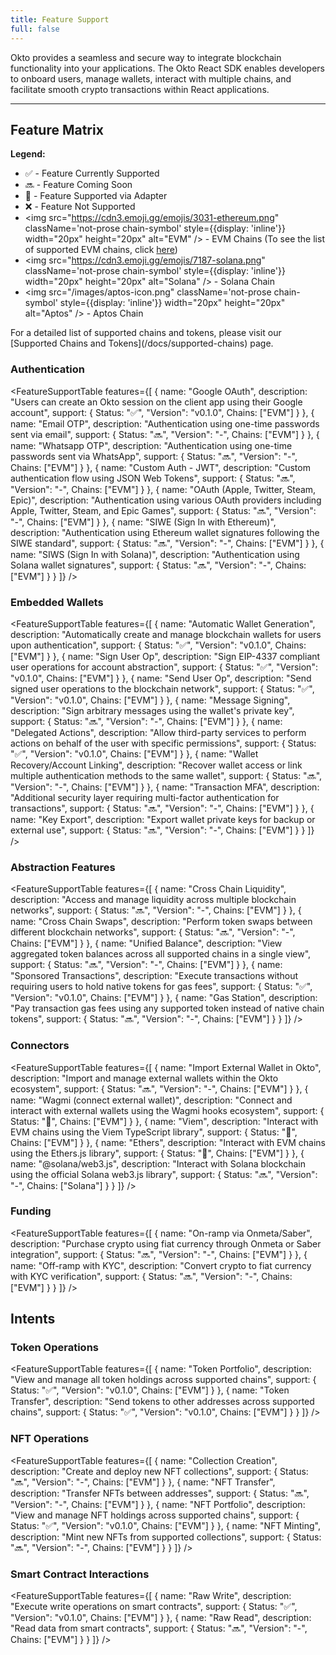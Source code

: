 ```yaml
---
title: Feature Support
full: false
---
```



Okto provides a seamless and secure way to integrate blockchain functionality into your applications. The Okto React SDK enables developers to onboard users, manage wallets, interact with multiple chains, and facilitate smooth crypto transactions within React applications.

---

## Feature Matrix

**Legend:**
-   ✅ - Feature Currently Supported
-   🔜 - Feature Coming Soon
-   🔌 - Feature Supported via Adapter
-   ❌ - Feature Not Supported
-   <img src="https://cdn3.emoji.gg/emojis/3031-ethereum.png" className='not-prose chain-symbol' style={{display: 'inline'}} width="20px" height="20px" alt="EVM" /> - EVM Chains (To see the list of supported EVM chains, click [here](/docs/supported-chains))
-   <img src="https://cdn3.emoji.gg/emojis/7187-solana.png" className='not-prose chain-symbol' style={{display: 'inline'}} width="20px" height="20px" alt="Solana" /> - Solana Chain
-   <img src="/images/aptos-icon.png" className='not-prose chain-symbol' style={{display: 'inline'}} width="20px" height="20px" alt="Aptos" /> - Aptos Chain

<Callout type="info">
  For a detailed list of supported chains and tokens, please visit our [Supported Chains and Tokens](/docs/supported-chains) page.
</Callout>

### Authentication

<FeatureSupportTable
  features={[
    {
      name: "Google OAuth",
      description: "Users can create an Okto session on the client app using their Google account",
      support: {
        Status: "✅",
        "Version": "v0.1.0",
        Chains: ["EVM"]
      }
    },
    {
      name: "Email OTP",
      description: "Authentication using one-time passwords sent via email",
      support: {
        Status: "🔜",
        "Version": "-",
        Chains: ["EVM"]
      }
    },
    {
      name: "Whatsapp OTP",
      description: "Authentication using one-time passwords sent via WhatsApp",
      support: {
        Status: "🔜",
        "Version": "-",
        Chains: ["EVM"]
      }
    },
    {
      name: "Custom Auth - JWT",
      description: "Custom authentication flow using JSON Web Tokens",
      support: {
        Status: "🔜",
        "Version": "-",
        Chains: ["EVM"]
      }
    },
    {
      name: "OAuth (Apple, Twitter, Steam, Epic)",
      description: "Authentication using various OAuth providers including Apple, Twitter, Steam, and Epic Games",
      support: {
        Status: "🔜",
        "Version": "-",
        Chains: ["EVM"]
      }
    },
    {
      name: "SIWE (Sign In with Ethereum)",
      description: "Authentication using Ethereum wallet signatures following the SIWE standard",
      support: {
        Status: "🔜",
        "Version": "-",
        Chains: ["EVM"]
      }
    },
    {
      name: "SIWS (Sign In with Solana)",
      description: "Authentication using Solana wallet signatures",
      support: {
        Status: "🔜",
        "Version": "-",
        Chains: ["EVM"]
      }
    }
  ]}
/>

### Embedded Wallets

<FeatureSupportTable
  features={[
    {
      name: "Automatic Wallet Generation",
      description: "Automatically create and manage blockchain wallets for users upon authentication",
      support: {
        Status: "✅",
        "Version": "v0.1.0",
        Chains: ["EVM"]
      }
    },
    {
      name: "Sign User Op",
      description: "Sign EIP-4337 compliant user operations for account abstraction",
      support: {
        Status: "✅",
        "Version": "v0.1.0",
        Chains: ["EVM"]
      }
    },
    {
      name: "Send User Op",
      description: "Send signed user operations to the blockchain network",
      support: {
        Status: "✅",
        "Version": "v0.1.0",
        Chains: ["EVM"]
      }
    },
    {
      name: "Message Signing",
      description: "Sign arbitrary messages using the wallet's private key",
      support: {
        Status: "🔜",
        "Version": "-",
        Chains: ["EVM"]
      }
    },
    {
      name: "Delegated Actions",
      description: "Allow third-party services to perform actions on behalf of the user with specific permissions",
      support: {
        Status: "✅",
        "Version": "v0.1.0",
        Chains: ["EVM"]
      }
    },
    {
      name: "Wallet Recovery/Account Linking",
      description: "Recover wallet access or link multiple authentication methods to the same wallet",
      support: {
        Status: "🔜",
        "Version": "-",
        Chains: ["EVM"]
      }
    },
    {
      name: "Transaction MFA",
      description: "Additional security layer requiring multi-factor authentication for transactions",
      support: {
        Status: "🔜",
        "Version": "-",
        Chains: ["EVM"]
      }
    },
    {
      name: "Key Export",
      description: "Export wallet private keys for backup or external use",
      support: {
        Status: "🔜",
        "Version": "-",
        Chains: ["EVM"]
      }
    }
  ]}
/>

### Abstraction Features

<FeatureSupportTable
  features={[
    {
      name: "Cross Chain Liquidity",
      description: "Access and manage liquidity across multiple blockchain networks",
      support: {
        Status: "🔜",
        "Version": "-",
        Chains: ["EVM"]
      }
    },
    {
      name: "Cross Chain Swaps",
      description: "Perform token swaps between different blockchain networks",
      support: {
        Status: "🔜",
        "Version": "-",
        Chains: ["EVM"]
      }
    },
    {
      name: "Unified Balance",
      description: "View aggregated token balances across all supported chains in a single view",
      support: {
        Status: "🔜",
        "Version": "-",
        Chains: ["EVM"]
      }
    },
    {
      name: "Sponsored Transactions",
      description: "Execute transactions without requiring users to hold native tokens for gas fees",
      support: {
        Status: "✅",
        "Version": "v0.1.0",
        Chains: ["EVM"]
      }
    },
    {
      name: "Gas Station",
      description: "Pay transaction gas fees using any supported token instead of native chain tokens",
      support: {
        Status: "🔜",
        "Version": "-",
        Chains: ["EVM"]
      }
    }
  ]}
/>

### Connectors

<FeatureSupportTable
  features={[
    {
      name: "Import External Wallet in Okto",
      description: "Import and manage external wallets within the Okto ecosystem",
      support: {
        Status: "🔜",
        "Version": "-",
        Chains: ["EVM"]
      }
    },
    {
      name: "Wagmi (connect external wallet)",
      description: "Connect and interact with external wallets using the Wagmi hooks ecosystem",
      support: {
        Status: "🔌",
        Chains: ["EVM"]
      }
    },
    {
      name: "Viem",
      description: "Interact with EVM chains using the Viem TypeScript library",
      support: {
        Status: "🔌",
        Chains: ["EVM"]
      }
    },
    {
      name: "Ethers",
      description: "Interact with EVM chains using the Ethers.js library",
      support: {
        Status: "🔌",
        Chains: ["EVM"]
      }
    },
    {
      name: "@solana/web3.js",
      description: "Interact with Solana blockchain using the official Solana web3.js library",
      support: {
        Status: "🔜",
        "Version": "-",
        Chains: ["Solana"]
      }
    }
  ]}
/>

### Funding

<FeatureSupportTable
  features={[
    {
      name: "On-ramp via Onmeta/Saber",
      description: "Purchase crypto using fiat currency through Onmeta or Saber integration",
      support: {
        Status: "🔜",
        "Version": "-",
        Chains: ["EVM"]
      }
    },
    {
      name: "Off-ramp with KYC",
      description: "Convert crypto to fiat currency with KYC verification",
      support: {
        Status: "🔜",
        "Version": "-",
        Chains: ["EVM"]
      }
    }
  ]}
/>

## Intents

### Token Operations

<FeatureSupportTable
  features={[
    {
      name: "Token Portfolio",
      description: "View and manage all token holdings across supported chains",
      support: {
        Status: "✅",
        "Version": "v0.1.0",
        Chains: ["EVM"]
      }
    },
    {
      name: "Token Transfer",
      description: "Send tokens to other addresses across supported chains",
      support: {
        Status: "✅",
        "Version": "v0.1.0",
        Chains: ["EVM"]
      }
    }
  ]}
/>

### NFT Operations

<FeatureSupportTable
  features={[
    {
      name: "Collection Creation",
      description: "Create and deploy new NFT collections",
      support: {
        Status: "🔜",
        "Version": "-",
        Chains: ["EVM"]
      }
    },
    {
      name: "NFT Transfer",
      description: "Transfer NFTs between addresses",
      support: {
        Status: "🔜",
        "Version": "-",
        Chains: ["EVM"]
      }
    },
    {
      name: "NFT Portfolio",
      description: "View and manage NFT holdings across supported chains",
      support: {
        Status: "✅",
        "Version": "v0.1.0",
        Chains: ["EVM"]
      }
    },
    {
      name: "NFT Minting",
      description: "Mint new NFTs from supported collections",
      support: {
        Status: "🔜",
        "Version": "-",
        Chains: ["EVM"]
      }
    }
  ]}
/>

### Smart Contract Interactions

<FeatureSupportTable
  features={[
    {
      name: "Raw Write",
      description: "Execute write operations on smart contracts",
      support: {
        Status: "✅",
        "Version": "v0.1.0",
        Chains: ["EVM"]
      }
    },
    {
      name: "Raw Read",
      description: "Read data from smart contracts",
      support: {
        Status: "🔜",
        "Version": "-",
        Chains: ["EVM"]
      }
    }
  ]}
/>